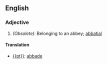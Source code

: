 ==English==
===Adjective===
#''(Obsolete):'' Belonging to an abbey; [[abbatial]]
====Translation====
* [[{{pt}}]]: [[abbade]]